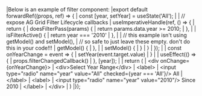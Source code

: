 <framework-specific-section frameworks="react">
|Below is an example of filter component:
</framework-specific-section>

<framework-specific-section frameworks="react">
<snippet transform={false} language="jsx">
|export default forwardRef((props, ref) => {
|    const [year, setYear] = useState('All');
|
|    // expose AG Grid Filter Lifecycle callbacks
|    useImperativeHandle(ref, () => {
|        return {
|            doesFilterPass(params) {
|                return params.data.year >= 2010;
|            },
|
|            isFilterActive() {
|                return year === '2010'
|            },
|
|            // this example isn't using getModel() and setModel(),
|            // so safe to just leave these empty. don't do this in your code!!!
|            getModel() {
|            },
|
|            setModel() {
|            }
|        }
|    });
|
|    const onYearChange = event => {
|        setYear(event.target.value)
|    }
|
|    useEffect(() => {
|        props.filterChangedCallback()
|    }, [year]);
|
|    return (
|        &lt;div onChange={onYearChange}>
|            &lt;div>Select Year Range&lt;/div>
|            &lt;label>
|                &lt;input type="radio" name="year" value="All" checked={year === 'All'}/> All
|            &lt;/label>
|            &lt;label>
|                &lt;input type="radio" name="year" value="2010"/> Since 2010
|            &lt;/label>
|        &lt;/div>
|    )
|});
</snippet>
</framework-specific-section>
